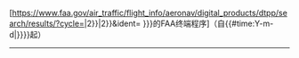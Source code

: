 [https://www.faa.gov/air_traffic/flight_info/aeronav/digital_products/dtpp/search/results/?cycle={{padleft:{{#expr:((({{JULIANDAY|{{CURRENTYEAR}}|{{CURRENTMONTH}}|{{CURRENTDAY}}}}-2454483+364)/364)-0.5 round 0)+7}}|2}}{{padleft:{{#expr:((({{JULIANDAY|{{CURRENTYEAR}}|{{CURRENTMONTH}}|{{CURRENTDAY}}}}-2454483+28)/28)-0.5 round 0)-(((({{JULIANDAY|{{CURRENTYEAR}}|{{CURRENTMONTH}}|{{CURRENTDAY}}}}-2454483+364)/364)-0.5 round 0)-1)*13}}|2}}&ident={{{1}}}  {{{2|{{{1}}}}}}的FAA终端程序]（自{{#time:Y-m-d|{{JULIANDAY.TIMESTAMP|{{#expr:(((({{JULIANDAY|{{CURRENTYEAR}}|{{CURRENTMONTH}}|{{CURRENTDAY}}}}-2454483+28)/28)-0.5 round 0)-1)*28+2454483}}}}}}起）<noinclude>
----
{{documentation}}
<!-- Categories and interwikis can be found in the /doc subpage, don't add them here. -->
</noinclude>